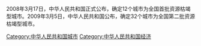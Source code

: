 2008年3月17日，中华人民共和国正式公布，确定12个城市为全国首批资源枯竭型城市。2009年3月5日，中华人民共和国公布，确定32个城市为全国第二批资源枯竭型城市。

[[Category:中华人民共和国城市|Category:中华人民共和国城市]]
[[Category:中华人民共和国经济|Category:中华人民共和国经济]]